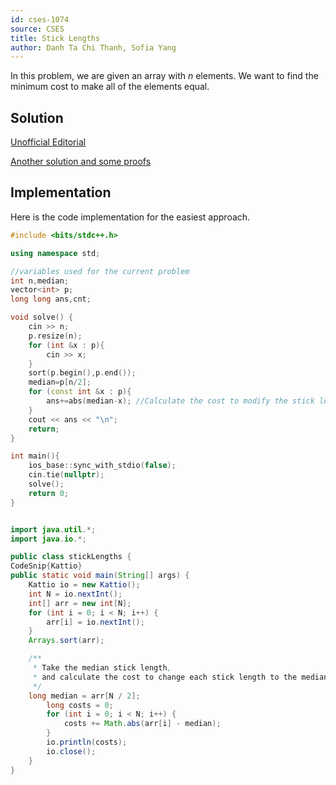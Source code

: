 ```yaml
---
id: cses-1074
source: CSES
title: Stick Lengths
author: Danh Ta Chi Thanh, Sofia Yang
---
```


In this problem, we are given an array with $n$ elements. We want to find the
minimum cost to make all of the elements equal.

## Solution

[Unofficial Editorial](https://codeforces.com/blog/entry/83295)

[Another solution and some proofs](https://www.geeksforgeeks.org/make-array-elements-equal-minimum-cost/)

## Implementation
Here is the code implementation for the easiest approach.

<LanguageSection>

<CPPSection>

```cpp
#include <bits/stdc++.h>

using namespace std;

//variables used for the current problem
int n,median;
vector<int> p;
long long ans,cnt;

void solve() {
	cin >> n;
	p.resize(n);
	for (int &x : p){
		cin >> x;
	}
	sort(p.begin(),p.end());
	median=p[n/2];
	for (const int &x : p){
		ans+=abs(median-x); //Calculate the cost to modify the stick length
	}
	cout << ans << "\n";
	return;
}

int main(){
	ios_base::sync_with_stdio(false);
	cin.tie(nullptr);
	solve();
	return 0;
}
```
</CPPSection>

<JavaSection>

```java

import java.util.*;
import java.io.*;

public class stickLengths {
CodeSnip{Kattio}
public static void main(String[] args) {
	Kattio io = new Kattio();
	int N = io.nextInt();
	int[] arr = new int[N];
	for (int i = 0; i < N; i++) {
		arr[i] = io.nextInt();
	}
	Arrays.sort(arr);

	/**
	 * Take the median stick length,
	 * and calculate the cost to change each stick length to the median.
	 */
	long median = arr[N / 2];
		long costs = 0;
		for (int i = 0; i < N; i++) {
			costs += Math.abs(arr[i] - median);
		}
		io.println(costs);
		io.close();
	}
}
```

</JavaSection>

</LanguageSection>
